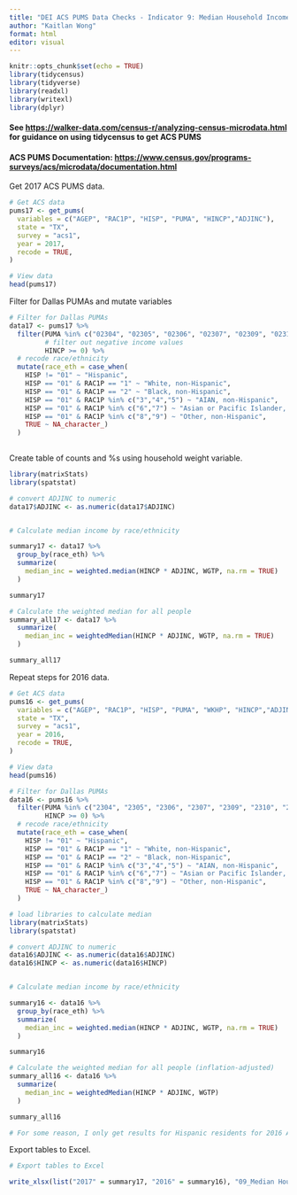 ---
title: "DEI ACS PUMS Data Checks - Indicator 9: Median Household Income - Final Version - 2016-2017"
author: "Kaitlan Wong"
format: html
editor: visual
---

```{r setup, include=FALSE}
knitr::opts_chunk$set(echo = TRUE)
library(tidycensus) 
library(tidyverse) 
library(readxl) 
library(writexl) 
library(dplyr)
```

#### See <https://walker-data.com/census-r/analyzing-census-microdata.html> for guidance on using tidycensus to get ACS PUMS

#### ACS PUMS Documentation: <https://www.census.gov/programs-surveys/acs/microdata/documentation.html>

Get 2017 ACS PUMS data.

```{r}
# Get ACS data
pums17 <- get_pums(
  variables = c("AGEP", "RAC1P", "HISP", "PUMA", "HINCP","ADJINC"),
  state = "TX",
  survey = "acs1",
  year = 2017,
  recode = TRUE,
)

# View data
head(pums17)
```

Filter for Dallas PUMAs and mutate variables

```{r}
# Filter for Dallas PUMAs
data17 <- pums17 %>%
  filter(PUMA %in% c("02304", "02305", "02306", "02307", "02309", "02310", "02311", "02312", "02313", "02314", "02315", "02316", "02319", "01901", "02001"),
         # filter out negative income values
         HINCP >= 0) %>%
  # recode race/ethnicity
  mutate(race_eth = case_when(
    HISP != "01" ~ "Hispanic",
    HISP == "01" & RAC1P == "1" ~ "White, non-Hispanic",
    HISP == "01" & RAC1P == "2" ~ "Black, non-Hispanic",
    HISP == "01" & RAC1P %in% c("3","4","5") ~ "AIAN, non-Hispanic",
    HISP == "01" & RAC1P %in% c("6","7") ~ "Asian or Pacific Islander, non-Hispanic",
    HISP == "01" & RAC1P %in% c("8","9") ~ "Other, non-Hispanic",
    TRUE ~ NA_character_)
  )
     
```

Create table of counts and %s using household weight variable.

```{r}
library(matrixStats)
library(spatstat)

# convert ADJINC to numeric
data17$ADJINC <- as.numeric(data17$ADJINC)


# Calculate median income by race/ethnicity

summary17 <- data17 %>%
  group_by(race_eth) %>%
  summarize(
    median_inc = weighted.median(HINCP * ADJINC, WGTP, na.rm = TRUE)
  )

summary17

```

```{r}
# Calculate the weighted median for all people
summary_all17 <- data17 %>%
  summarize(
    median_inc = weightedMedian(HINCP * ADJINC, WGTP, na.rm = TRUE)
  )

summary_all17
```

Repeat steps for 2016 data.

```{r}
# Get ACS data
pums16 <- get_pums(
  variables = c("AGEP", "RAC1P", "HISP", "PUMA", "WKHP", "HINCP","ADJINC"),
  state = "TX",
  survey = "acs1",
  year = 2016,
  recode = TRUE,
)

# View data
head(pums16)
```

```{r}
# Filter for Dallas PUMAs
data16 <- pums16 %>%
  filter(PUMA %in% c("2304", "2305", "2306", "2307", "2309", "2310", "2311", "2312", "2313", "2314", "2315", "2316", "2319", "1901", "2001"),
         HINCP >= 0) %>%
  # recode race/ethnicity
  mutate(race_eth = case_when(
    HISP != "01" ~ "Hispanic",
    HISP == "01" & RAC1P == "1" ~ "White, non-Hispanic",
    HISP == "01" & RAC1P == "2" ~ "Black, non-Hispanic",
    HISP == "01" & RAC1P %in% c("3","4","5") ~ "AIAN, non-Hispanic",
    HISP == "01" & RAC1P %in% c("6","7") ~ "Asian or Pacific Islander, non-Hispanic",
    HISP == "01" & RAC1P %in% c("8","9") ~ "Other, non-Hispanic",
    TRUE ~ NA_character_)
  )

# load libraries to calculate median
library(matrixStats)
library(spatstat)

# convert ADJINC to numeric
data16$ADJINC <- as.numeric(data16$ADJINC)
data16$HINCP <- as.numeric(data16$HINCP)


# Calculate median income by race/ethnicity

summary16 <- data16 %>%
  group_by(race_eth) %>%
  summarize(
    median_inc = weighted.median(HINCP * ADJINC, WGTP, na.rm = TRUE)
  )

summary16

# Calculate the weighted median for all people (inflation-adjusted)
summary_all16 <- data16 %>%
  summarize(
    median_inc = weightedMedian(HINCP * ADJINC, WGTP)
  )

summary_all16

# For some reason, I only get results for Hispanic residents for 2016 ACS pums. I've double checked the 2016 codebook and the variable class, so not sure why I'm unable to get complete race data. For our checking purposes and time constraints, not super important right now. Just flagging. This has happened to other indicators for me, just for 2016.
```

Export tables to Excel.

```{r}
# Export tables to Excel

write_xlsx(list("2017" = summary17, "2016" = summary16), "09_Median Household Income_16_17.xlsx")
```
